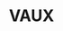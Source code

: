 ---
id: 0
title: "VAUX"
cover_image: "./vaux-hero.png"
cover_image_alt: "Screenshot of an audio player and waveform visualisation technology demonstration for a voice AI startup"
description: "A technology demonstration and landing page built for a startup in the voice AI space, using HTML/CSS, JavaScript and Wavesurfer.js"
client: "VAUX"
tech_stack:
    - "HTML/CSS"
    - "JavaScript"
    - "Wavesurfer.js"
coming_soon: false
---